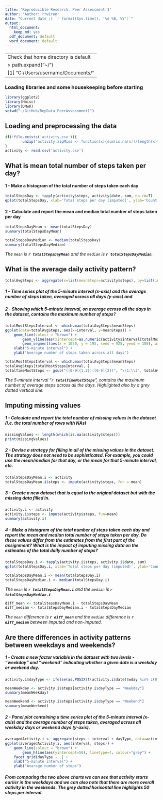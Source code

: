 ---
title: 'Reproducible Research: Peer Assessment 1'
author: 'Author: rrwiren'
date: "Current date ;) `r format(Sys.time(), '%d %B, %Y')`"
output:
  html_document:
    keep_md: yes
  pdf_document: default
  word_document: default
---

---
Check that home directory is default
> path.expand("~/")
[1] "C:/Users/username/Documents/"
---

### Loading libraries and some housekeeping before starting

```{r, warning=FALSE, message=FALSE}
library(ggplot2)
library(Hmisc)
library(DMwR)
setwd("~/GitHub/RepData_PeerAssessment1")
```

## Loading and preprocessing the data

```{r, results='markup', warning=TRUE, message=TRUE}
if(!file.exists('activity.csv')){
        unzip('activity.zipMiss <- function(x){sum(is.na(x))/length(x)*100}p')
}
activity <- read.csv('activity.csv')
```

## What is mean total number of steps taken per day?

#### 1 - Make a histogram of the total number of steps taken each day

```{r} 
totalStepsDay <- tapply(activity$steps, activity$date, sum, na.rm=T)
qplot(totalStepsDay, xlab='Total steps per day (imputed)', ylab='Count with binwidth = 1000', binwidth=1000)
```

#### 2 - Calculate and report the mean and median total number of steps taken per day

```{r}
totalStepsDayMean <- mean(totalStepsDay)
summary(totalStepsDayMean)
```
```{r}
totalStepsDayMedian <- median(totalStepsDay)
summary(totalStepsDayMedian)
```

*The `mean` is **`r totalStepsDayMean`** and the `median` is **`r totalStepsDayMedian`**.*

## What is the average daily activity pattern?

```{r}
totalAvgSteps <- aggregate(x=list(meanSteps=activity$steps), by=list(interval=activity$interval), FUN=mean, na.rm=T)
```

##### 1 - Time series plot of the 5-minute interval (x-axis) and the average number of steps taken, averaged across all days (y-axis) and 
##### 2 - Showing which 5-minute interval, on average across all the days in the dataset, contains the maximum number of steps?

```{r}
totalMostStepsInterval <- which.max(totalAvgSteps$meanSteps)
ggplot(data=totalAvgSteps, aes(x=interval, y=meanSteps)) +
    geom_line(colour = "brown") +
        geom_vline(aes(xintercept=as.numeric(activity$interval[totalMostStepsInterval])), linetype=4, colour="grey") +
        geom_segment(aes(x = 1050, y = 195, xend = 925, yend = 180), arrow = arrow(length = unit(0.5, "cm"))) +
    xlab("5-minute interval") +
    ylab("Average number of steps taken across all days") 
```

```{r}
totalMostStepsInterval <- which.max(totalAvgSteps$meanSteps)
totalAvgSteps[totalMostStepsInterval, ]
totalTimeMostSteps <- gsub("([0-9]{1,2})([0-9]{2})", "\\1:\\2", totalAvgSteps[totalMostStepsInterval,'interval'])
```

*The 5-minute interval "**`r totalTimeMostSteps`**", contains the maximum number of average steps across all the days. Highlighted also by a grey dotted vertical line.*

## Imputing missing values

##### 1 - Calculate and report the total number of missing values in the dataset (i.e. the total number of rows with NAs)

```{r}
missingValues <- length(which(is.na(activity$steps)))
print(missingValues)
```

##### 2 - Devise a strategy for filling in all of the missing values in the dataset. The strategy does not need to be sophisticated. For example, you could use the mean/median for that day, or the mean for that 5-minute interval, etc.

```{r}
totalStepsDayMean.i <- activity
totalStepsDayMean.i$steps <- impute(activity$steps, fun = mean)
```

##### 3 - Create a new dataset that is equal to the original dataset but with the missing data filled in.

```{r}
activity.i <- activity
activity.i$steps <- impute(activity$steps, fun=mean)
summary(activity.i)
```

##### 4 - Make a histogram of the total number of steps taken each day and report the mean and median total number of steps taken per day. Do these values differ from the estimates from the first part of the assignment? What is the impact of imputing missing data on the estimates of the total daily number of steps?

```{r}
totalStepsDay.i <- tapply(activity.i$steps, activity.i$date, sum)
qplot(totalStepsDay.i, xlab='Total steps per day (imputed)', ylab='Count with binwith = 1000', binwidth=1000)
```

```{r}
totalStepsDayMean.i <- mean(totalStepsDay.i)
totalStepsDayMedian.i <- median(totalStepsDay.i)
```

*The `mean` is **`r totalStepsDayMean.i`** and the `median` is **`r totalStepsDayMedian.i`**.*

```{r}
diff_mean <- totalStepsDayMean.i - totalStepsDayMean
diff_median <- totalStepsDayMedian.i - totalStepsDayMedian
```
*The `mean` difference is **`r diff_mean`** and the `median` difference is **`r diff_median`** between imputed and non-imputed.*

## Are there differences in activity patterns between weekdays and weekends?

##### 1 - Create a new factor variable in the dataset with two levels - "weekday" and "weekend" indicating whether a given date is a weekday or weekend day.

```{r}
activity.i$dayType <- ifelse(as.POSIXlt(activity.i$date)$wday %in% c(0,6), 'Weekend', 'Weekday')
``` 

```{r}
meanWeekday <- activity.i$steps[activity.i$dayType == "Weekday"]
summary(meanWeekday)
``` 
```{r}
meanWeekend <- activity.i$steps[activity.i$dayType == "Weekend"]
summary(meanWeekend)
``` 

##### 2 - Panel plot containing a time series plot of the 5-minute interval (x-axis) and the average number of steps taken, averaged across all weekday days or weekend days (y-axis).

```{r}
averagedActivity.i <- aggregate(steps ~ interval + dayType, data=activity.i, mean)
ggplot(averagedActivity.i, aes(interval, steps)) + 
    geom_line(colour = "brown") +
        geom_hline(aes(yintercept=50), linetype=4, colour="grey") +
    facet_grid(dayType ~ .) +
    xlab("5-minute interval") + 
    ylab("Avarage number of steps")
```


##### From comparing the two above charts we can see that activity starts earlier in the weekdays and we can also note that there are more overall activity in the weekends. The grey dotted horisontal line highlights 50 steps per interval.
